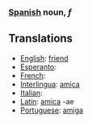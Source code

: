 ===[[Spanish]] noun, ''f'' ===
==Translations==
*[[English]]: [[friend]]
*[[Esperanto]]: [[]]
*[[French]]: [[]]
*[[Interlingua]]: [[amica]]
*[[Italian]]: [[]]
*[[Latin]]: [[amica]] -ae
*[[Portuguese]]: [[amiga]]